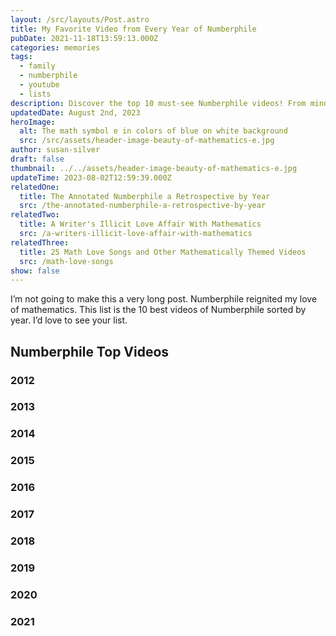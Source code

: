 ```yaml
---
layout: /src/layouts/Post.astro
title: My Favorite Video from Every Year of Numberphile
pubDate: 2021-11-18T13:59:13.000Z
categories: memories
tags:
  - family
  - numberphile
  - youtube
  - lists
description: Discover the top 10 must-see Numberphile videos! From mind-bending math puzzles to fascinating number theories, these videos are sure to spark your curiosity and ignite your love for creative problem-solving.
updatedDate: August 2nd, 2023
heroImage:
  alt: The math symbol e in colors of blue on white background
  src: /src/assets/header-image-beauty-of-mathematics-e.jpg
author: susan-silver
draft: false
thumbnail: ../../assets/header-image-beauty-of-mathematics-e.jpg
updateTime: 2023-08-02T12:59:39.000Z
relatedOne:
  title: The Annotated Numberphile a Retrospective by Year
  src: /the-annotated-numberphile-a-retrospective-by-year
relatedTwo:
  title: A Writer's Illicit Love Affair With Mathematics
  src: /a-writers-illicit-love-affair-with-mathematics
relatedThree:
  title: 25 Math Love Songs and Other Mathematically Themed Videos
  src: /math-love-songs
show: false
---
```



I’m not going to make this a very long post. Numberphile reignited my love of mathematics. 
This list is the 10 best videos of Numberphile sorted by year. I’d love to see your list.

## Numberphile Top Videos

### 2012 

<YouTube id="https://www.youtube.com/watch?v=U6xJfP7-HCc" />

### 2013

<YouTube id="https://www.youtube.com/watch?v=G2_Q9FoD-oQ" />

### 2014

<YouTube id="https://www.youtube.com/watch?v=0r3cEKZiLmg" />

### 2015

<YouTube id="https://www.youtube.com/watch?v=BkOIw7vAZCQ" />

### 2016

<YouTube id="https://www.youtube.com/watch?v=G7zT9MljJ3Y" />

### 2017

<YouTube id="https://www.youtube.com/watch?v=NgbK43jB4rQ" />

### 2018

<YouTube id="https://www.youtube.com/watch?v=zk_Q9y_LNzg&t" />

### 2019

<YouTube id="https://www.youtube.com/watch?v=GXhzZAem7k0" />

### 2020

<YouTube id="https://www.youtube.com/watch?v=qu04xLNrk94" />

### 2021

<YouTube id="https://www.youtube.com/watch?v=VTdVPNvwULM" />

